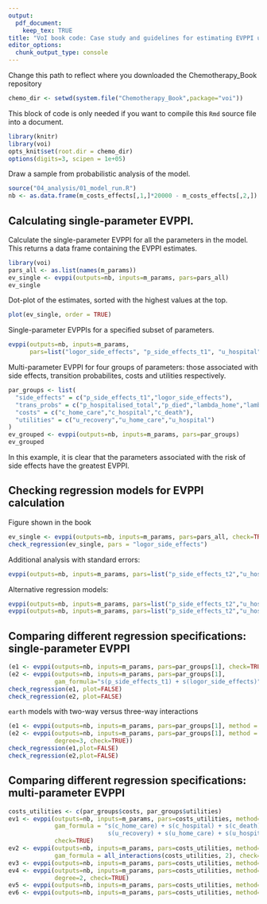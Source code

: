 ```yaml
---
output: 
  pdf_document:
    keep_tex: TRUE
title: "VoI book code: Case study and guidelines for estimating EVPPI using regression in R"
editor_options: 
  chunk_output_type: console
---
```


Change this path to reflect where you downloaded the Chemotherapy_Book repository

```r
chemo_dir <- setwd(system.file("Chemotherapy_Book",package="voi"))
```

This block of code is only needed if you want to compile this `Rmd` source file into a document. 
```r
library(knitr)
library(voi)
opts_knit$set(root.dir = chemo_dir)
options(digits=3, scipen = 1e+05)
```


Draw a sample from probabilistic analysis of the model. 

```r
source("04_analysis/01_model_run.R")
nb <- as.data.frame(m_costs_effects[,1,]*20000 - m_costs_effects[,2,])
```

## Calculating single-parameter EVPPI. 

Calculate the single-parameter EVPPI for all the parameters in the model.  This returns a data frame containing the EVPPI estimates.  

```r
library(voi)
pars_all <- as.list(names(m_params))
ev_single <- evppi(outputs=nb, inputs=m_params, pars=pars_all)
ev_single
```

Dot-plot of the estimates, sorted with the highest values at the top.
```r
plot(ev_single, order = TRUE)
```

Single-parameter EVPPIs for a specified subset of parameters.

```r
evppi(outputs=nb, inputs=m_params, 
      pars=list("logor_side_effects", "p_side_effects_t1", "u_hospital"))
```

Multi-parameter EVPPI for four groups of parameters: those associated with 
side effects, transition probabilites, costs and utilities respectively.

```r
par_groups <- list(
  "side_effects" = c("p_side_effects_t1","logor_side_effects"),
  "trans_probs" = c("p_hospitalised_total","p_died","lambda_home","lambda_hosp"),
  "costs" = c("c_home_care","c_hospital","c_death"),
  "utilities" = c("u_recovery","u_home_care","u_hospital")
)
ev_grouped <- evppi(outputs=nb, inputs=m_params, pars=par_groups)
ev_grouped
```

In this example, it is clear that the parameters associated with the risk of side effects
have the greatest EVPPI.


## Checking regression models for EVPPI calculation 

Figure shown in the book 

```r
ev_single <- evppi(outputs=nb, inputs=m_params, pars=pars_all, check=TRUE)
check_regression(ev_single, pars = "logor_side_effects")
```

Additional analysis with standard errors: 

```r
evppi(outputs=nb, inputs=m_params, pars=list("p_side_effects_t2","u_hospital"), se=TRUE)
```

Alternative regression models:

```r
evppi(outputs=nb, inputs=m_params, pars=list("p_side_effects_t2","u_hospital"))
evppi(outputs=nb, inputs=m_params, pars=list("p_side_effects_t2","u_hospital"), method="earth")
```


## Comparing different regression specifications: single-parameter EVPPI 


```r
(e1 <- evppi(outputs=nb, inputs=m_params, pars=par_groups[1], check=TRUE))
(e2 <- evppi(outputs=nb, inputs=m_params, pars=par_groups[1], 
             gam_formula="s(p_side_effects_t1) + s(logor_side_effects)", check=TRUE))
check_regression(e1, plot=FALSE)
check_regression(e2, plot=FALSE)
```

`earth` models with two-way versus three-way interactions

```r
(e1 <- evppi(outputs=nb, inputs=m_params, pars=par_groups[1], method = "earth", check=TRUE))
(e2 <- evppi(outputs=nb, inputs=m_params, pars=par_groups[1], method = "earth", 
             degree=3, check=TRUE))
check_regression(e1,plot=FALSE)
check_regression(e2,plot=FALSE)
```


## Comparing different regression specifications: multi-parameter EVPPI 

```r
costs_utilities <- c(par_groups$costs, par_groups$utilities)
ev1 <- evppi(outputs=nb, inputs=m_params, pars=costs_utilities, method="gam", 
             gam_formula = "s(c_home_care) + s(c_hospital) + s(c_death) + 
                            s(u_recovery) + s(u_home_care) + s(u_hospital)",
             check=TRUE)
ev2 <- evppi(outputs=nb, inputs=m_params, pars=costs_utilities, method="gam", 
             gam_formula = all_interactions(costs_utilities, 2), check=TRUE) 
ev3 <- evppi(outputs=nb, inputs=m_params, pars=costs_utilities, method="earth", check=TRUE)
ev4 <- evppi(outputs=nb, inputs=m_params, pars=costs_utilities, method="earth", 
             degree=2, check=TRUE)
ev5 <- evppi(outputs=nb, inputs=m_params, pars=costs_utilities, method="gp") 
ev6 <- evppi(outputs=nb, inputs=m_params, pars=costs_utilities, method="inla") 
```


